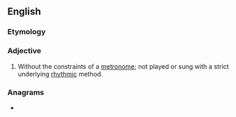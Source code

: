 ==English==

===Etymology===
{{prefix|en|non|metrical}}

===Adjective===
{{en-adj|-}}

# {{lb|en|music}} Without the constraints of a [[metronome]]; not played or sung with a strict underlying [[rhythmic]] method.

===Anagrams===
* {{anagrams|en|centinormal|conterminal}}